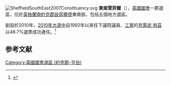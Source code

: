 [[File:SheffieldSouthEast2007Constituency.svg|right]]
'''東南雪菲爾'''（{{lang-en|Sheffield South East}}），[[英國|英國]][[英國國會|國會]]一郡選區，位於[[英格蘭|英格蘭]][[南約克郡|南約克郡]][[設菲爾德|設菲爾德]]東南部，包括五個地方選區。

創設於2010年。[[2010年英國大選|2010年大選中]]自1992年以來任下議院議員、[[工黨_(英國)|工黨]]的[[克萊武·貝茲|克萊武·貝茲]]以48.7%選票成功連任。<ref name="">{{cite news
|publisher=[[英國廣播公司|英國廣播公司]]
|date=2010年5月7日
|title=Election 2010/Constituency/Sheffield South East
|url=http://news.bbc.co.uk/2/shared/election2010/results/constituency/d94.stm
|accessdate=2010年10月24日
|archive-date=2020年8月10日
|archive-url=https://web.archive.org/web/20200810170711/http://news.bbc.co.uk/2/shared/election2010/results/constituency/d94.stm
|dead-url=no
}}</ref>

==参考文献==
<div class="references-small">
<references></references>
</div>

{{DEFAULTSORT:Sheffield South East (Uk Parliament Constituency)}}
[[Category:英國國會選區_(約克郡-亨伯)|Category:英國國會選區 (約克郡-亨伯)]]